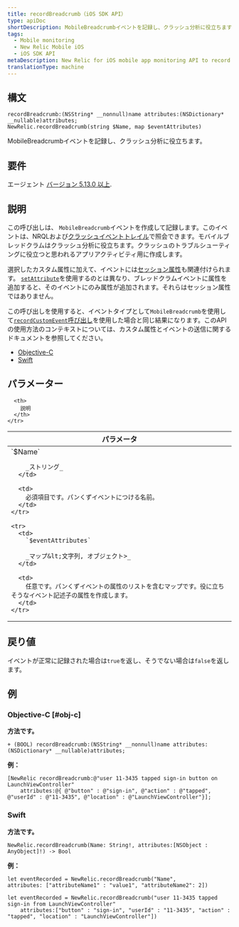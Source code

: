 ```yaml
---
title: recordBreadcrumb（iOS SDK API）
type: apiDoc
shortDescription: MobileBreadcrumbイベントを記録し、クラッシュ分析に役立ちます。
tags:
  - Mobile monitoring
  - New Relic Mobile iOS
  - iOS SDK API
metaDescription: New Relic for iOS mobile app monitoring API to record a MobileBreadcrumb event for crash analysis.
translationType: machine
---
```


## 構文

```
recordBreadcrumb:(NSString* __nonnull)name attributes:(NSDictionary* __nullable)attributes;
NewRelic.recordBreadcrumb(string $Name, map $eventAttributes)
```

MobileBreadcrumbイベントを記録し、クラッシュ分析に役立ちます。

## 要件

エージェント [バージョン 5.13.0 以上](/docs/release-notes/mobile-apps-release-notes/new-relic-ios-release-notes).

## 説明

この呼び出しは、 `MobileBreadcrumb`イベントを作成して記録します。このイベントは、NRQLおよび[クラッシュイベントトレイル](/docs/mobile-monitoring/mobile-monitoring-ui/crashes/mobile-crash-event-trail)で照会できます。モバイルブレッドクラムはクラッシュ分析に役立ちます。クラッシュのトラブルシューティングに役立つと思われるアプリアクティビティ用に作成します。

選択したカスタム属性に加えて、イベントには[セッション属性](/docs/insights/explore-data/attributes/mobile-default-attributes-insights#mobile-list)も関連付けられます。 [`setAttribute`](/docs/mobile-monitoring/new-relic-mobile-ios/ios-sdk-api/set-attribute)を使用するのとは異なり、ブレッドクラムイベントに属性を追加すると、そのイベントにのみ属性が追加されます。それらはセッション属性ではありません。

この呼び出しを使用すると、イベントタイプとして`MobileBreadcrumb`を使用して[`recordCustomEvent`呼び出し](/docs/mobile-monitoring/new-relic-mobile-ios/ios-sdk-api/recordcustomevent-ios-sdk-ap)を使用した場合と同じ結果になります。このAPIの使用方法のコンテキストについては、カスタム属性とイベントの送信に関するドキュメントを参照してください。

* [Objective-C](/docs/mobile-monitoring/new-relic-mobile-ios/install-configure/work-ios-sdk-api#objc-custom-att-events)
* [Swift](/docs/mobile-monitoring/new-relic-mobile-ios/install-configure/work-ios-sdk-api#swift-custom-att-events)

## パラメーター

<table>
  <thead>
    <tr>
      <th width="30%">
        パラメータ
      </th>

      <th>
        説明
      </th>
    </tr>
  </thead>

  <tbody>
    <tr>
      <td>
        `$Name`

        _ストリング_
      </td>

      <td>
        必須項目です。パンくずイベントにつける名前。
      </td>
    </tr>

    <tr>
      <td>
        `$eventAttributes`

        _マップ&lt;文字列, オブジェクト>_
      </td>

      <td>
        任意です。パンくずイベントの属性のリストを含むマップです。役に立ちそうなイベント記述子の属性を作成します。
      </td>
    </tr>
  </tbody>
</table>

## 戻り値

イベントが正常に記録された場合は`true`を返し、そうでない場合は`false`を返します。

## 例

### Objective-C [#obj-c]

**方法です。**

```
+ (BOOL) recordBreadcrumb:(NSString* __nonnull)name attributes:(NSDictionary* __nullable)attributes;
```

**例：**

```
[NewRelic recordBreadcrumb:@"user 11-3435 tapped sign-in button on LaunchViewController" 
	attributes:@{ @"button" : @"sign-in", @"action" : @"tapped", @"userId" : @"11-3435", @"location" : @"LaunchViewController"}];
```

### Swift

**方法です。**

```
NewRelic.recordBreadcrumb(Name: String!, attributes:[NSObject : AnyObject]!) -> Bool
```

**例：**

```
let eventRecorded = NewRelic.recordBreadcrumb("Name",
attributes: ["attributeName1" : "value1", "attributeName2": 2])
```

```
let eventRecorded = NewRelic.recordBreadcrumb("user 11-3435 tapped sign-in from LaunchViewController" 
	attributes:["button" : "sign-in", "userId" : "11-3435", "action" : "tapped", "location" : "LaunchViewController"])
```